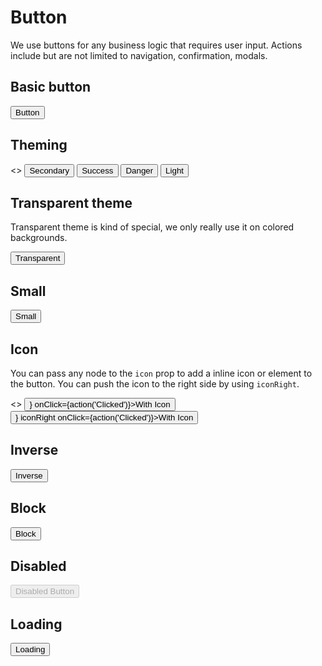
<Meta title="Components|Button" component={Button} />

# Button

We use buttons for any business logic that requires user input. Actions include but are not limited to navigation, confirmation, modals.

<Props of={Button} />

## Basic button

<Preview>
  <Story name="Default">
    <Button onClick={action('Clicked')}>Button</Button>
  </Story>
</Preview>

## Theming

<Preview>
  <Story name="Themes">
    <>
      <Button theme="secondary" onClick={action('Clicked')}>Secondary</Button>
      <Button theme="success" onClick={action('Clicked')}>Success</Button>
      <Button theme="danger" onClick={action('Clicked')}>Danger</Button>
      <Button theme="light" onClick={action('Clicked')}>Light</Button>
    </>
  </Story>
</Preview>

## Transparent theme

Transparent theme is kind of special, we only really use it on colored backgrounds.

<Preview>
  <Story name="Transparent theme">
    <div style={{background: '#FF4A49', padding: '25px'}}>
      <Button theme="transparent" onClick={action('Clicked')}>Transparent</Button>
    </div>
  </Story>
</Preview>

## Small

<Preview>
  <Story name="Small">
    <Button small onClick={action('Clicked')}>Small</Button>
  </Story>
</Preview>

## Icon

You can pass any node to the `icon` prop to add a inline icon or element to the button. You can push the icon to the
right side by using `iconRight`.

<Preview>
  <Story name="Icon">
    <>
    <Button icon={<CheckCircle/>} onClick={action('Clicked')}>With Icon</Button>
    <Button icon={<CheckCircle/>} iconRight onClick={action('Clicked')}>With Icon</Button>
    </>
  </Story>
</Preview>

## Inverse

<Preview>
  <Story name="Inverse">
    <div style={{ background: '#000', display: 'inline-block', padding: '10px' }}>
      <Button inverse onClick={action('Clicked')}>Inverse</Button>
    </div>
  </Story>
</Preview>

## Block

<Preview>
  <Story name="Block">
    <Button block onClick={action('Clicked')}>Block</Button>
  </Story>
</Preview>

## Disabled

<Preview>
  <Story name="Disabled">
    <Button disabled onClick={action('Clicked')}>Disabled Button</Button>
  </Story>
</Preview>

## Loading

<Preview>
  <Story name="Loading">
    <Button loading onClick={action('Clicked')}>Loading</Button>
  </Story>
</Preview>